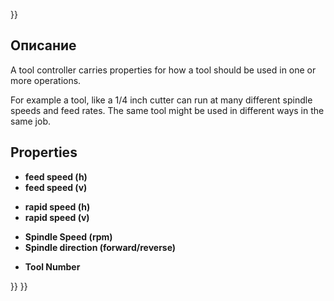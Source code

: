 <languages/>
{{UnfinishedDocu{{#translation:}}}}

{{Docnav
|[[CAM_ToolBit_Library|ToolBit Library]]
|[[CAM_FAQ|FAQ]]
|[[CAM_Workbench|CAM]]
|IconL=
|IconR=
|IconC=Workbench_CAM.svg
}}

{{TOCright}}

<span id="Description"></span>
== Описание ==

A tool controller carries properties for how a tool should be used in one or more operations.

For example a tool, like a 1/4 inch cutter can run at many different spindle speeds and feed rates. The same tool might be used in different ways in the same job.

==Properties==

* '''feed speed (h)'''
* '''feed speed (v)'''

* '''rapid speed (h)'''
* '''rapid speed (v)'''

* '''Spindle Speed (rpm)'''
* '''Spindle direction (forward/reverse)'''

* '''Tool Number'''


{{Docnav
|[[CAM_ToolBit_Library|ToolBit Library]]
|[[CAM_FAQ|FAQ]]
|[[CAM_Workbench|CAM]]
|IconL=
|IconR=
|IconC=Workbench_CAM.svg
}}

{{CAM_Tools_navi{{#translation:}}}}
{{Userdocnavi{{#translation:}}}}